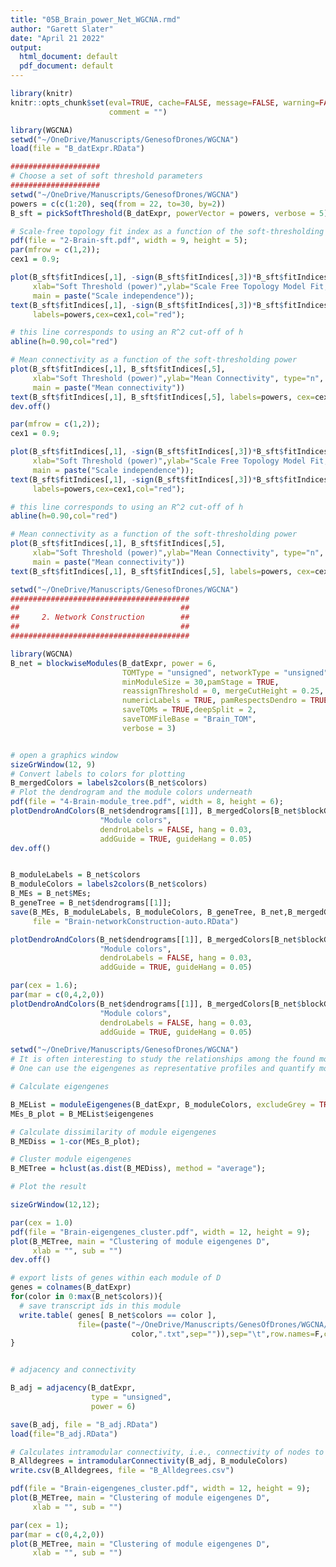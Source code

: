 ```yaml
---
title: "05B_Brain_power_Net_WGCNA.rmd"
author: "Garett Slater"
date: "April 21 2022"
output:
  html_document: default
  pdf_document: default
---
```


```r
library(knitr)
knitr::opts_chunk$set(eval=TRUE, cache=FALSE, message=FALSE, warning=FALSE, 
                      comment = "")
```


```r
library(WGCNA)
setwd("~/OneDrive/Manuscripts/GenesofDrones/WGCNA")
load(file = "B_datExpr.RData")
```


```r
####################
# Choose a set of soft threshold parameters
####################
setwd("~/OneDrive/Manuscripts/GenesofDrones/WGCNA")
powers = c(c(1:20), seq(from = 22, to=30, by=2))
B_sft = pickSoftThreshold(B_datExpr, powerVector = powers, verbose = 5) 

# Scale-free topology fit index as a function of the soft-thresholding power
pdf(file = "2-Brain-sft.pdf", width = 9, height = 5);
par(mfrow = c(1,2));
cex1 = 0.9;

plot(B_sft$fitIndices[,1], -sign(B_sft$fitIndices[,3])*B_sft$fitIndices[,2],
     xlab="Soft Threshold (power)",ylab="Scale Free Topology Model Fit,signed R^2",type="n",
     main = paste("Scale independence"));
text(B_sft$fitIndices[,1], -sign(B_sft$fitIndices[,3])*B_sft$fitIndices[,2],
     labels=powers,cex=cex1,col="red");

# this line corresponds to using an R^2 cut-off of h
abline(h=0.90,col="red") 

# Mean connectivity as a function of the soft-thresholding power
plot(B_sft$fitIndices[,1], B_sft$fitIndices[,5],
     xlab="Soft Threshold (power)",ylab="Mean Connectivity", type="n",
     main = paste("Mean connectivity")) 
text(B_sft$fitIndices[,1], B_sft$fitIndices[,5], labels=powers, cex=cex1,col="red")
dev.off()

par(mfrow = c(1,2));
cex1 = 0.9;

plot(B_sft$fitIndices[,1], -sign(B_sft$fitIndices[,3])*B_sft$fitIndices[,2],
     xlab="Soft Threshold (power)",ylab="Scale Free Topology Model Fit,signed R^2",type="n",
     main = paste("Scale independence"));
text(B_sft$fitIndices[,1], -sign(B_sft$fitIndices[,3])*B_sft$fitIndices[,2],
     labels=powers,cex=cex1,col="red");

# this line corresponds to using an R^2 cut-off of h
abline(h=0.90,col="red") 

# Mean connectivity as a function of the soft-thresholding power
plot(B_sft$fitIndices[,1], B_sft$fitIndices[,5],
     xlab="Soft Threshold (power)",ylab="Mean Connectivity", type="n",
     main = paste("Mean connectivity")) 
text(B_sft$fitIndices[,1], B_sft$fitIndices[,5], labels=powers, cex=cex1,col="red")
```


```r
setwd("~/OneDrive/Manuscripts/GenesofDrones/WGCNA")
########################################
##                                    ##       
##     2. Network Construction        ##
##                                    ## 
########################################

library(WGCNA)
B_net = blockwiseModules(B_datExpr, power = 6,
                         TOMType = "unsigned", networkType = "unsigned",
                         minModuleSize = 30,pamStage = TRUE,
                         reassignThreshold = 0, mergeCutHeight = 0.25,
                         numericLabels = TRUE, pamRespectsDendro = TRUE,
                         saveTOMs = TRUE,deepSplit = 2,
                         saveTOMFileBase = "Brain_TOM",
                         verbose = 3)


# open a graphics window
sizeGrWindow(12, 9)
# Convert labels to colors for plotting
B_mergedColors = labels2colors(B_net$colors)
# Plot the dendrogram and the module colors underneath
pdf(file = "4-Brain-module_tree.pdf", width = 8, height = 6);
plotDendroAndColors(B_net$dendrograms[[1]], B_mergedColors[B_net$blockGenes[[1]]],
                    "Module colors",
                    dendroLabels = FALSE, hang = 0.03,
                    addGuide = TRUE, guideHang = 0.05)
dev.off()


B_moduleLabels = B_net$colors
B_moduleColors = labels2colors(B_net$colors)
B_MEs = B_net$MEs;
B_geneTree = B_net$dendrograms[[1]];
save(B_MEs, B_moduleLabels, B_moduleColors, B_geneTree, B_net,B_mergedColors, B_sft,
     file = "Brain-networkConstruction-auto.RData")

plotDendroAndColors(B_net$dendrograms[[1]], B_mergedColors[B_net$blockGenes[[1]]],
                    "Module colors",
                    dendroLabels = FALSE, hang = 0.03,
                    addGuide = TRUE, guideHang = 0.05)
```

```r
par(cex = 1.6);
par(mar = c(0,4,2,0))
plotDendroAndColors(B_net$dendrograms[[1]], B_mergedColors[B_net$blockGenes[[1]]],
                    "Module colors",
                    dendroLabels = FALSE, hang = 0.03,
                    addGuide = TRUE, guideHang = 0.05)
```

```r
setwd("~/OneDrive/Manuscripts/GenesofDrones/WGCNA")
# It is often interesting to study the relationships among the found modules.
# One can use the eigengenes as representative profiles and quantify module similarity by eigengene correlation.

# Calculate eigengenes

B_MEList = moduleEigengenes(B_datExpr, B_moduleColors, excludeGrey = TRUE, softPower = 6)
MEs_B_plot = B_MEList$eigengenes

# Calculate dissimilarity of module eigengenes
B_MEDiss = 1-cor(MEs_B_plot);

# Cluster module eigengenes
B_METree = hclust(as.dist(B_MEDiss), method = "average");

# Plot the result

sizeGrWindow(12,12);

par(cex = 1.0)
pdf(file = "Brain-eigengenes_cluster.pdf", width = 12, height = 9);
plot(B_METree, main = "Clustering of module eigengenes D",
     xlab = "", sub = "")
dev.off()

# export lists of genes within each module of D
genes = colnames(B_datExpr)
for(color in 0:max(B_net$colors)){
  # save transcript ids in this module
  write.table( genes[ B_net$colors == color ],
               file=(paste("~/OneDrive/Manuscripts/GenesOfDrones/WGCNA/Module_B/",
                           color,".txt",sep="")),sep="\t",row.names=F,col.names=F,quote=F )
}


# adjacency and connectivity

B_adj = adjacency(B_datExpr,
                  type = "unsigned",
                  power = 6)

save(B_adj, file = "B_adj.RData")
load(file="B_adj.RData")

# Calculates intramodular connectivity, i.e., connectivity of nodes to other nodes within the same module.
B_Alldegrees = intramodularConnectivity(B_adj, B_moduleColors)
write.csv(B_Alldegrees, file = "B_Alldegrees.csv")

pdf(file = "Brain-eigengenes_cluster.pdf", width = 12, height = 9);
plot(B_METree, main = "Clustering of module eigengenes D",
     xlab = "", sub = "")
```

```r

par(cex = 1);
par(mar = c(0,4,2,0))
plot(B_METree, main = "Clustering of module eigengenes D",
     xlab = "", sub = "")
```
